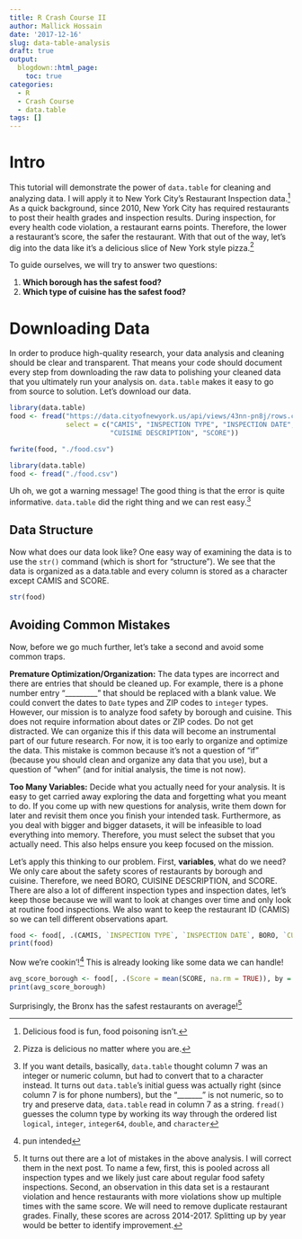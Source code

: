 ```yaml
---
title: R Crash Course II
author: Mallick Hossain
date: '2017-12-16'
slug: data-table-analysis
draft: true
output:
  blogdown::html_page:
    toc: true
categories:
  - R
  - Crash Course
  - data.table
tags: []
---
```


# Intro
This tutorial will demonstrate the power of `data.table` for cleaning and analyzing data. I will apply it to New York City's Restaurant Inspection data.^[Delicious food is fun, food poisoning isn't.] As a quick background, since 2010, New York City has required restaurants to post their health grades and inspection results. During inspection, for every health code violation, a restaurant earns points. Therefore, the lower a restaurant's score, the safer the restaurant. With that out of the way, let's dig into the data like it's a delicious slice of New York style pizza.^[Pizza is delicious no matter where you are.]

To guide ourselves, we will try to answer two questions: 

1. **Which borough has the safest food?**
2. **Which type of cuisine has the safest food?**

# Downloading Data
In order to produce high-quality research, your data analysis and cleaning should be clear and transparent. That means your code should document every step from downloading the raw data to polishing your cleaned data that you ultimately run your analysis on. `data.table` makes it easy to go from source to solution. Let's download our data.

```r
library(data.table)
food <- fread("https://data.cityofnewyork.us/api/views/43nn-pn8j/rows.csv?accessType=DOWNLOAD",
              select = c("CAMIS", "INSPECTION TYPE", "INSPECTION DATE", "BORO", 
                         "CUISINE DESCRIPTION", "SCORE"))
```
```r
fwrite(food, "./food.csv")
```
```r
library(data.table)
food <- fread("./food.csv")
```

Uh oh, we got a warning message! The good thing is that the error is quite informative. `data.table` did the right thing and we can rest easy.^[If you want details, basically, `data.table` thought column 7 was an integer or numeric column, but had to convert that to a character instead. It turns out `data.table`'s initial guess was actually right (since column 7 is for phone numbers), but the "_______" is not numeric, so to try and preserve data, `data.table` read in column 7 as a string. `fread()` guesses the column type by working its way through the ordered list `logical`, `integer`, `integer64`, `double`, and `character`]

## Data Structure
Now what does our data look like? One easy way of examining the data is to use the `str()` command (which is short for "structure"). We see that the data is organized as a data.table and every column is stored as a character except CAMIS and SCORE. 

```r
str(food)
```

## Avoiding Common Mistakes
Now, before we go much further, let's take a second and avoid some common traps. 

**Premature Optimization/Organization:** The data types are incorrect and there are entries that should be cleaned up. For example, there is a phone number entry "_________" that should be replaced with a blank value. We could convert the dates to `Date` types and ZIP codes to `integer` types. However, our mission is to analyze food safety by borough and cuisine. This does not require information about dates or ZIP codes. Do not get distracted. We can organize this if this data will become an instrumental part of our future research. For now, it is too early to organize and optimize the data. This mistake is common because it's not a question of "if" (because you should clean and organize any data that you use), but a question of "when" (and for initial analysis, the time is not now).

**Too Many Variables:** Decide what you actually need for your analysis. It is easy to get carried away exploring the data and forgetting what you meant to do. If you come up with new questions for analysis, write them down for later and revisit them once you finish your intended task. Furthermore, as you deal with bigger and bigger datasets, it will be infeasible to load everything into memory. Therefore, you must select the subset that you actually need. This also helps ensure you keep focused on the mission. 

Let's apply this thinking to our problem. First, **variables**, what do we need? We only care about the safety scores of restaurants by borough and cuisine. Therefore, we need BORO, CUISINE DESCRIPTION, and SCORE. There are also a lot of different inspection types and inspection dates, let's keep those because we will want to look at changes over time and only look at routine food inspections. We also want to keep the restaurant ID (CAMIS) so we can tell different observations apart.

```r
food <- food[, .(CAMIS, `INSPECTION TYPE`, `INSPECTION DATE`, BORO, `CUISINE DESCRIPTION`, SCORE)]
print(food)
```

Now we're cookin'!^[pun intended] This is already looking like some data we can handle!

```r
avg_score_borough <- food[, .(Score = mean(SCORE, na.rm = TRUE)), by = BORO]
print(avg_score_borough)
```

Surprisingly, the Bronx has the safest restaurants on average!^[It turns out there are a lot of mistakes in the above analysis. I will correct them in the next post. To name a few, first, this is pooled across all inspection types and we likely just care about regular food safety inspections. Second, an observation in this data set is a restaurant violation and hence restaurants with more violations show up multiple times with the same score. We will need to remove duplicate restaurant grades. Finally, these scores are across 2014-2017. Splitting up by year would be better to identify improvement.]
